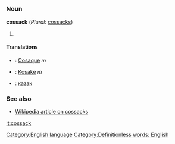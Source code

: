=={{en}}==
[[Category:English language]]
===Noun===
'''cossack''' (''Plural:'' [[cossacks]])

#{{stub}}

====Translations====
*{{fr}}: [[Cosaque]] ''m''
*{{de}}: [[Kosake]] ''m''
*{{ru}}: [[казак]]

===See also===
*[[w:Cossack|Wikipedia article on cossacks]]


[[Category:Definitionless words: English]]

[[it:cossack]]